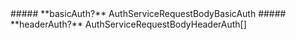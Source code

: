 
<Collapsible>
    ##### **basicAuth?** AuthServiceRequestBodyBasicAuth
    <Collapsible.Break/>
    <AuthServiceRequestBodyBasicAuth/>
</Collapsible>

<Collapsible>
    ##### **headerAuth?** AuthServiceRequestBodyHeaderAuth[]
    <Collapsible.Break/>
    <AuthServiceRequestBodyHeaderAuth/>
</Collapsible>

